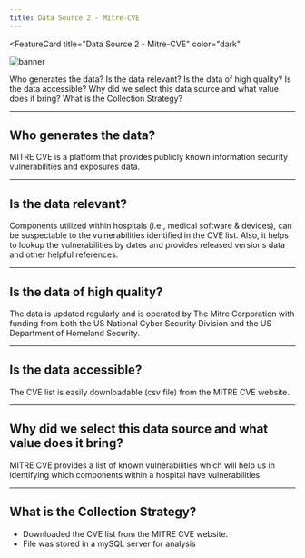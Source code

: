 ```yaml
---
title: Data Source 2 - Mitre-CVE
---
```



<FeatureCard
  title="Data Source 2 - Mitre-CVE"
  color="dark"
  >

![banner](images/cve.png)

</FeatureCard>

<AnchorLinks>
  <AnchorLink>Who generates the data?</AnchorLink>
  <AnchorLink>Is the data relevant?</AnchorLink>
  <AnchorLink>Is the data of high quality?</AnchorLink>
  <AnchorLink>Is the data accessible?</AnchorLink>
  <AnchorLink>Why did we select this data source and what value does it bring?</AnchorLink>
  <AnchorLink>What is the Collection Strategy?</AnchorLink>
</AnchorLinks>

***

## Who generates the data?

MITRE CVE is a platform that provides publicly known information security vulnerabilities and exposures data.

***

## Is the data relevant?

Components utilized within hospitals (i.e., medical software & devices), can be suspectable to the vulnerabilities identified in the CVE list. Also, it helps to lookup the vulnerabilities by dates and provides released versions data and other helpful references.

***

## Is the data of high quality?

The data is updated regularly and is operated by The Mitre Corporation with funding from both the US National Cyber Security Division and the US Department of Homeland Security.

***

## Is the data accessible?

The CVE list is easily downloadable (csv file) from the MITRE CVE website.

***

## Why did we select this data source and what value does it bring?

MITRE CVE provides a list of known vulnerabilities which will help us in identifying which components within a hospital have vulnerabilities.

***

## What is the Collection Strategy?

- Downloaded the CVE list from the MITRE CVE website.
- File was stored in a mySQL server for analysis
